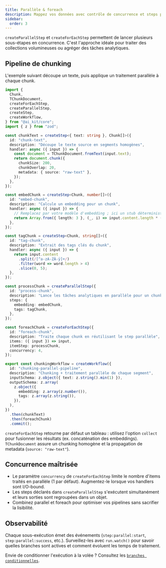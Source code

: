 ```yaml
---
title: Parallèle & foreach
description: Mappez vos données avec contrôle de concurrence et steps parallèles.
sidebar:
  order: 3
---
```


`createParallelStep` et `createForEachStep` permettent de lancer plusieurs sous-étapes en concurrence. C'est l'approche idéale pour traiter des collections volumineuses ou agréger des tâches analytiques.

## Pipeline de chunking

L'exemple suivant découpe un texte, puis applique un traitement parallèle à chaque chunk.

```ts
import {
  Chunk,
  TChunkDocument,
  createForEachStep,
  createParallelStep,
  createStep,
  createWorkflow,
} from "@ai_kit/core";
import { z } from "zod";

const chunkText = createStep<{ text: string }, Chunk[]>({
  id: "chunk-text",
  description: "Découpe le texte source en segments homogènes",
  handler: async ({ input }) => {
    const document = TChunkDocument.fromText(input.text);
    return document.chunk({
      chunkSize: 200,
      chunkOverlap: 20,
      metadata: { source: "raw-text" },
    });
  },
});

const embedChunk = createStep<Chunk, number[]>({
  id: "embed-chunk",
  description: "Calcule un embedding pour un chunk",
  handler: async ({ input }) => {
    // Remplacez par votre modèle d'embedding ; ici un stub déterministe
    return Array.from({ length: 3 }, (_, i) => input.content.length * (i + 1));
  },
});

const tagChunk = createStep<Chunk, string[]>({
  id: "tag-chunk",
  description: "Extrait des tags clés du chunk",
  handler: async ({ input }) => {
    return input.content
      .split(/[^a-zA-ZÀ-ÿ]+/)
      .filter(word => word.length > 4)
      .slice(0, 5);
  },
});

const processChunk = createParallelStep({
  id: "process-chunk",
  description: "Lance les tâches analytiques en parallèle pour un chunk",
  steps: {
    embedding: embedChunk,
    tags: tagChunk,
  },
});

const foreachChunk = createForEachStep({
  id: "foreach-chunk",
  description: "Traite chaque chunk en réutilisant le step parallèle",
  items: ({ input }) => input,
  itemStep: processChunk,
  concurrency: 4,
});

export const chunkingWorkflow = createWorkflow({
  id: "chunking-parallel-pipeline",
  description: "Chunking + traitement parallèle de chaque segment",
  inputSchema: z.object({ text: z.string().min(1) }),
  outputSchema: z.array(
    z.object({
      embedding: z.array(z.number()),
      tags: z.array(z.string()),
    }),
  ),
})
  .then(chunkText)
  .then(foreachChunk)
  .commit();
```

`createForEachStep` retourne par défaut un tableau : utilisez l'option `collect` pour fusionner les résultats (ex. concaténation des embeddings). `TChunkDocument` assure un chunking homogène et la propagation de metadata (`source: "raw-text"`).

## Concurrence maîtrisée

- Le paramètre `concurrency` de `createForEachStep` limite le nombre d'items traités en parallèle (1 par défaut). Augmentez-le lorsque vos handlers sont I/O-bound.
- Les steps déclarés dans `createParallelStep` s'exécutent simultanément et leurs sorties sont regroupées dans un objet.
- Combinez parallel et foreach pour optimiser vos pipelines sans sacrifier la lisibilité.

## Observabilité

Chaque sous-exécution émet des événements (`step:parallel:start`, `step:parallel:success`, etc.). Surveillez-les avec `run.watch()` pour savoir quelles branches sont actives et comment évoluent les temps de traitement.

Envie de conditionner l'exécution à la volée ? Consultez les [`branches conditionnelles`](./branches-conditionnelles).
